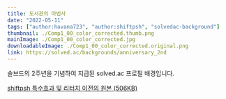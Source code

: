 ```yaml
---
title: 도서관의 마법사
date: "2022-05-11"
tags: ["author:havana723", "author:shiftpsh", "solvedac-background"]
thumbnail: ./Comp1_00_color_corrected.thumb.png
mainImage: ./Comp1_00_color_corrected.jpg
downloadableImage: ./Comp1_00_color_corrected.original.png
link: https://solved.ac/backgrounds/anniversary_2nd
---
```


솔브드의 2주년을 기념하여 지급된 solved.ac 프로필 배경입니다.

[shiftpsh 특수효과 및 리터치 이전의 원본 (506KB)](/posts/hanbyeol/220511-anniversary_2nd/118_1.jpg)
